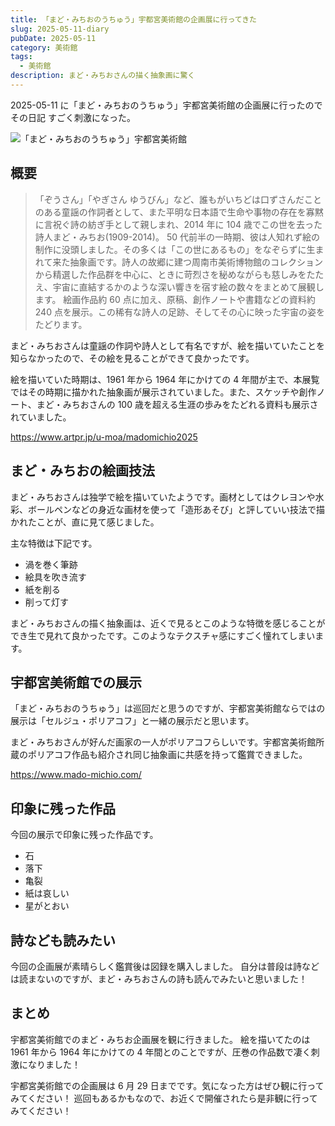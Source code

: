 ```yaml
---
title: 「まど・みちおのうちゅう」宇都宮美術館の企画展に行ってきた
slug: 2025-05-11-diary
pubDate: 2025-05-11
category: 美術館
tags:
  - 美術館
description: まど・みちおさんの描く抽象画に驚く
---
```



2025-05-11 に「まど・みちおのうちゅう」宇都宮美術館の企画展に行ったのでその日記
すごく刺激になった。

![「まど・みちおのうちゅう」宇都宮美術館](../../../../assets/images/blog/2025/05/2025-05-11-diary-01.jpg "「まど・みちおのうちゅう」宇都宮美術館")

## 概要

> 「ぞうさん」「やぎさん ゆうびん」など、誰もがいちどは口ずさんだことのある童謡の作詞者として、また平明な日本語で生命や事物の存在を寡黙に言祝ぐ詩の紡ぎ手として親しまれ、2014 年に 104 歳でこの世を去った詩人まど・みちお(1909-2014)。
> 50 代前半の一時期、彼は人知れず絵の制作に没頭しました。その多くは「この世にあるもの」をなぞらずに生まれて来た抽象画です。詩人の故郷に建つ周南市美術博物館のコレクションから精選した作品群を中心に、ときに苛烈さを秘めながらも慈しみをたたえ、宇宙に直結するかのような深い響きを宿す絵の数々をまとめて展観します。
> 絵画作品約 60 点に加え、原稿、創作ノートや書籍などの資料約 240 点を展示。この稀有な詩人の足跡、そしてその心に映った宇宙の姿をたどります。

まど・みちおさんは童謡の作詞や詩人として有名ですが、絵を描いていたことを知らなかったので、その絵を見ることができて良かったです。

絵を描いていた時期は、1961 年から 1964 年にかけての 4 年間が主で、本展覧ではその時期に描かれた抽象画が展示されていました。また、スケッチや創作ノート、まど・みちおさんの 100 歳を超える生涯の歩みをたどれる資料も展示されていました。

https://www.artpr.jp/u-moa/madomichio2025

## まど・みちおの絵画技法

まど・みちおさんは独学で絵を描いていたようです。画材としてはクレヨンや水彩、ボールペンなどの身近な画材を使って「造形あそび」と評していい技法で描かれたことが、直に見て感じました。

主な特徴は下記です。

- 渦を巻く筆跡
- 絵具を吹き流す
- 紙を削る
- 削って灯す

まど・みちおさんの描く抽象画は、近くで見るとこのような特徴を感じることができ生で見れて良かったです。このようなテクスチャ感にすごく憧れてしまいます。

## 宇都宮美術館での展示

「まど・みちおのうちゅう」は巡回だと思うのですが、宇都宮美術館ならではの展示は「セルジュ・ポリアコフ」と一緒の展示だと思います。

まど・みちおさんが好んだ画家の一人がポリアコフらしいです。宇都宮美術館所蔵のポリアコフ作品も紹介され同じ抽象画に共感を持って鑑賞できました。

https://www.mado-michio.com/

## 印象に残った作品

今回の展示で印象に残った作品です。

- 石
- 落下
- 亀裂
- 紙は哀しい
- 星がとおい

## 詩なども読みたい

今回の企画展が素晴らしく鑑賞後は図録を購入しました。
自分は普段は詩などは読まないのですが、まど・みちおさんの詩も読んでみたいと思いました！

<AmazonLink
  imageId="71UiOTmIEBL._SY522_"
  linkId="3F4ez3d"
  title="まど・みちお詩集 (ハルキ文庫 ま 1-1)"
  author="まど・みちお"
/>

<AmazonLink
  imageId="71Zust20DeL._SY522_"
  linkId="4m6KDEl"
  title="まど・みちお全詩集<新訂版>"
  author="まど・みちお"
/>

<AmazonLink
  imageId="71sANXq4B-L._SY522_"
  linkId="3YE9XY6"
  title="百歳日記 (生活人新書)"
  author="まど・みちお"
/>

## まとめ

宇都宮美術館でのまど・みちお企画展を観に行きました。
絵を描いてたのは 1961 年から 1964 年にかけての 4 年間とのことですが、圧巻の作品数で凄く刺激になりました！

宇都宮美術館での企画展は 6 月 29 日までです。気になった方はぜひ観に行ってみてください！
巡回もあるかもなので、お近くで開催されたら是非観に行ってみてください！
